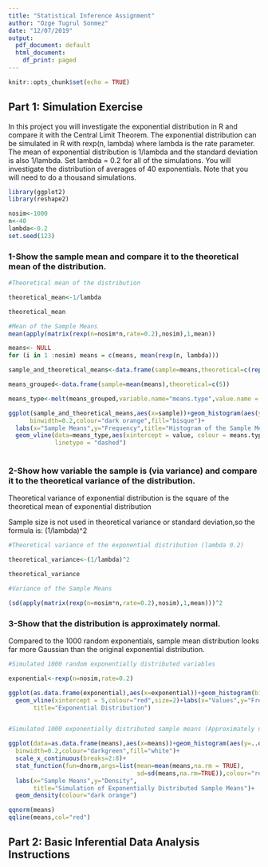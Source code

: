 ---
title: "Statistical Inference Assignment"
author: "Ozge Tugrul Sonmez"
date: "12/07/2019"
output:
  pdf_document: default
  html_document:
    df_print: paged
---

```{r setup, include=FALSE}
knitr::opts_chunk$set(echo = TRUE)
```

## Part 1: Simulation Exercise

In this project you will investigate the exponential distribution in R and compare it with the Central Limit Theorem. The exponential distribution can be simulated in R with rexp(n, lambda) where lambda is the rate parameter. The mean of exponential distribution is 1/lambda and the standard deviation is also 1/lambda. Set lambda = 0.2 for all of the simulations. You will investigate the distribution of averages of 40 exponentials. Note that you will need to do a thousand simulations.


```{r}
library(ggplot2)
library(reshape2)

nosim<-1000
n<-40
lambda<-0.2
set.seed(123)

```

### 1-Show the sample mean and compare it to the theoretical mean of the distribution.

```{r}
#Theoretical mean of the distribution

theoretical_mean<-1/lambda

theoretical_mean

#Mean of the Sample Means
mean(apply(matrix(rexp(n=nosim*n,rate=0.2),nosim),1,mean))

means<- NULL
for (i in 1 :nosim) means = c(means, mean(rexp(n, lambda)))

sample_and_theoretical_means<-data.frame(sample=means,theoretical=c(rep(1/lambda,1000)))

means_grouped<-data.frame(sample=mean(means),theoretical=c(5))

means_type<-melt(means_grouped,variable.name="means.type",value.name = "value")

ggplot(sample_and_theoretical_means,aes(x=sample))+geom_histogram(aes(y=..count..),
      binwidth=0.2,colour="dark orange",fill="bisque")+
  labs(x="Sample Means",y="Frequency",title="Histogram of the Sample Means")+
  geom_vline(data=means_type,aes(xintercept = value, colour = means.type), size = 2, 
             linetype = "dashed")
 

```

### 2-Show how variable the sample is (via variance) and compare it to the theoretical variance of the distribution.

Theoretical variance of exponential distribution is the square of the theoretical mean 
of exponential distribution 

Sample size is not used in theoretical variance or standard deviation,so the formula is:
(1/lambda)^2
```{r}
#Theoretical variance of the exponential distribution (lambda 0.2)

theoretical_variance<-(1/lambda)^2

theoretical_variance

#Variance of the Sample Means

(sd(apply(matrix(rexp(n=nosim*n,rate=0.2),nosim),1,mean)))^2

```


### 3-Show that the distribution is approximately normal.

Compared to the 1000 random exponentials, sample mean distribution looks far more Gaussian than the original exponential distribution.

```{r}

#Simulated 1000 random exponentially distributed variables

exponential<-rexp(n=nosim,rate=0.2)

ggplot(as.data.frame(exponential),aes(x=exponential))+geom_histogram(binwidth=2,colour="red",fill="salmon")+
  geom_vline(xintercept = 5,colour="red",size=2)+labs(x="Values",y="Frequency",
       title="Exponential Distribution")


#Simulated 1000 exponentially distributed sample means (Approximately normally distributed)

ggplot(data=as.data.frame(means),aes(x=means))+geom_histogram(aes(y=..density..),
  binwidth=0.2,colour="darkgreen",fill="white")+
  scale_x_continuous(breaks=2:8)+
  stat_function(fun=dnorm,args=list(mean=mean(means,na.rm = TRUE),
                                    sd=sd(means,na.rm=TRUE)),colour="red",size=1)+
  labs(x="Sample Means",y="Density",
       title="Simulation of Exponentially Distributed Sample Means")+
  geom_density(colour="dark orange")

qqnorm(means)
qqline(means,col="red")

```


## Part 2: Basic Inferential Data Analysis Instructions



```{r}


```

